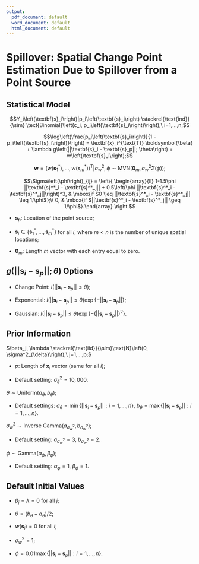 ```yaml
---
output:
  pdf_document: default
  word_document: default
  html_document: default
---
```

# Spillover: Spatial Change Point Estimation Due to Spillover from a Point Source

## Statistical Model
$$Y_i\left(\textbf{s}_i\right)|p_i\left(\textbf{s}_i\right) \stackrel{\text{ind}}{\sim} \text{Binomial}\left(c_i, p_i\left(\textbf{s}_i\right)\right),\ i=1,...,n;$$

$$\log\left(\frac{p_i\left(\textbf{s}_i\right)}{1 - p_i\left(\textbf{s}_i\right)}\right) = \textbf{x}_i^{\text{T}} \boldsymbol{\beta} + \lambda g\left(||\textbf{s}_i - \textbf{s}_p||; \theta\right) + w\left(\textbf{s}_i\right);$$

$$\boldsymbol{w}=\left(w\left(\textbf{s}^*_1\right), ..., w\left(\textbf{s}^*_m\right)\right)^{\text{T}}| \sigma^2_w, \phi \sim \text{MVN}\left(\boldsymbol{0}_m, \sigma^2_w\Sigma\left(\phi\right)\right);$$

$$\Sigma\left(\phi\right)_{ij} = \left\{ \begin{array}{ll}
                                          1-1.5\phi ||\textbf{s}^*_i - \textbf{s}^*_j|| + 0.5\left(\phi ||\textbf{s}^*_i - \textbf{s}^*_j||\right)^3, & \mbox{if $0 \leq ||\textbf{s}^*_i - \textbf{s}^*_j|| \leq 1/\phi$};\\
                                         0, & \mbox{if $||\textbf{s}^*_i - \textbf{s}^*_j|| \geq 1/\phi$}.\end{array} \right.$$
                                        

* $\textbf{s}_p$: Location of the point source;

* $\textbf{s}_i \in \left\{\textbf{s}^*_1, ..., \textbf{s}^*_m\right\}$ for all $i$, where $m < n$ is the number of unique spatial locations;

* $\boldsymbol{0}_m$: Length $m$ vector with each entry equal to zero.

## $g\left(||\textbf{s}_i - \textbf{s}_p||; \theta\right)$ Options
  
* Change Point:  $I\left(||\textbf{s}_i - \textbf{s}_p|| \leq \theta\right)$;
  
* Exponential:  $I\left(||\textbf{s}_i - \textbf{s}_p|| \leq \theta\right) \exp\left\{-||\textbf{s}_i - \textbf{s}_p||\right\}$;
  
* Gaussian:  $I\left(||\textbf{s}_i - \textbf{s}_p|| \leq \theta\right) \exp\left\{-\left(||\textbf{s}_i - \textbf{s}_p||\right)^2\right\}$.


## Prior Information
$\beta_j, \lambda \stackrel{\text{iid}}{\sim}\text{N}\left(0, \sigma^2_{\delta}\right),\ j=1,...,p;$

* $p$: Length of $\textbf{x}_i$ vector (same for all $i$);

* Default setting: $\sigma^2_{\delta} = 10,000.$

$\theta \sim \text{Uniform}\left(a_{\theta}, b_{\theta}\right)$;

* Default settings: $a_{\theta}= \min\left\{||\textbf{s}_i - \textbf{s}_p||: i=1,...,n\right\}$, $b_{\theta}=\max\left\{||\textbf{s}_i - \textbf{s}_p||: i=1,...,n\right\}$. 

$\sigma^2_{w} \sim \text{Inverse Gamma}\left(a_{\sigma^2_{w}}, b_{\sigma^2_{w}}\right);$

* Default setting: $a_{\sigma^2_{w}} = 3$, $b_{\sigma^2_{w}} = 2.$

$\phi \sim \text{Gamma}\left(\alpha_{\phi}, \beta_{\phi}\right);$

* Default setting: $\alpha_{\phi} = 1$, $\beta_{\phi} = 1.$

## Default Initial Values
* $\beta_j = \lambda = 0$ for all $j$;

* $\theta = \left(b_{\theta} - a_{\theta}\right)/2$;

* $w\left(\textbf{s}_i\right) = 0$ for all $i$;

* $\sigma^2_w = 1$;

* $\phi = 0.01\max\left\{||\textbf{s}_i - \textbf{s}_p||: i=1,...,n\right\}$.

